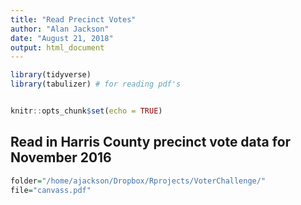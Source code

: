 ```yaml
---
title: "Read Precinct Votes"
author: "Alan Jackson"
date: "August 21, 2018"
output: html_document
---
```


```r
library(tidyverse)
library(tabulizer) # for reading pdf's


knitr::opts_chunk$set(echo = TRUE)
```

## Read in Harris County precinct vote data for November 2016


```r

folder="/home/ajackson/Dropbox/Rprojects/VoterChallenge/"
file="canvass.pdf"




```

